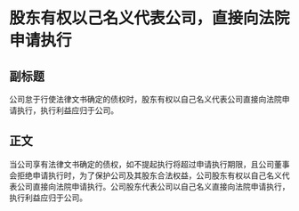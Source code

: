 # 股东有权以己名义代表公司，直接向法院申请执行
## 副标题
公司怠于行使法律文书确定的债权时，股东有权以自己名义代表公司直接向法院申请执行，执行利益应归于公司。
## 正文
当公司享有法律文书确定的债权，如不提起执行将超过申请执行期限，且公司董事会拒绝申请执行时，为了保护公司及其股东合法权益，公司股东有权以自己名义代表公司直接向法院申请执行。公司股东代表公司以自己名义直接向法院申请执行，执行利益应归于公司。
